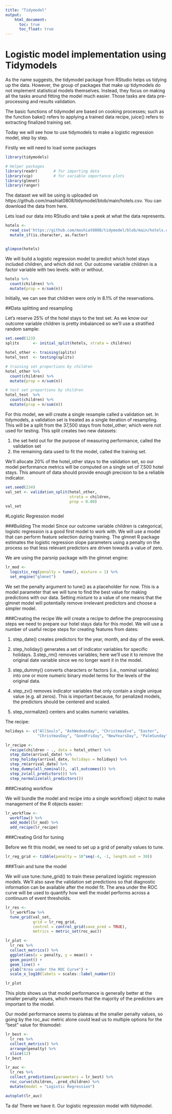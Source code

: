 ---
title: "Tidymodel"
output: 
    html_document:
      toc: true
      toc_float: true
---

# Logistic model implementation using Tidymodels

As the name suggests, the tidymodel package from RStudio helps us tidying up the data. However, the group of packages that make up tidymodels do not implement statistical models themselves. Instead, they focus on making all the tasks around fitting the model much easier. Those tasks are data pre-processing and results validation.

The basic functions of tidymodel are based on cooking processes; such as the function bake() refers to applying a trained data recipe, juice() refers to extracting finalized training set.

Today we will see how to use tidymodels to make a logistic regression model, step by step.

Firstly we will need to load some packages 

```{r warning=FALSE} 

library(tidymodels)  

# Helper packages
library(readr)       # for importing data
library(vip)         # for variable importance plots
library(glmnet)
library(ranger)

```


The dataset we will be using is uploaded on https://github.com/mashiat0808/tidymodel/blob/main/hotels.csv. You can download the data from here. 

Lets load our data into RStudio and take a peek at what the data represents. 

```{r warning=FALSE} 

hotels <- 
  read_csv('https://github.com/mashiat0808/tidymodel/blob/main/hotels.csv') %>%
  mutate_if(is.character, as.factor) 


glimpse(hotels)

```


We will build a logistic regression model to predict which hotel stays included children, and which did not. Our outcome variable children is a factor variable with two levels: with or without.

```{r warning=FALSE} 

hotels %>% 
  count(children) %>% 
  mutate(prop = n/sum(n))

```

Initially, we can see that children were only in 8.1% of the reservations. 

##Data splitting and resampling 

Let’s reserve 25% of the hotel stays to the test set. As we know our outcome variable children is pretty imbalanced so we’ll use a stratified random sample:

```{r warning=FALSE} 
set.seed(123)
splits      <- initial_split(hotels, strata = children)

hotel_other <- training(splits)
hotel_test  <- testing(splits)

# training set proportions by children
hotel_other %>% 
  count(children) %>% 
  mutate(prop = n/sum(n))

# test set proportions by children
hotel_test  %>% 
  count(children) %>% 
  mutate(prop = n/sum(n))
```

For this model, we will create a single resample called a validation set. In tidymodels, a validation set is treated as a single iteration of resampling. This will be a split from the 37,500 stays from hotel_other; which were not used for testing. This split creates two new datasets:

1. the set held out for the purpose of measuring performance, called the validation set
2. the remaining data used to fit the model, called the training set.


We’ll allocate 20% of the hotel_other stays to the validation set, so our model performance metrics will be computed on a single set of 7,500 hotel stays. This amount of data should provide enough precision to be a reliable indicator.

```{r warning=FALSE} 
set.seed(234)
val_set <- validation_split(hotel_other, 
                            strata = children, 
                            prop = 0.80)
val_set
```


#Logistic Regression model

###Building The model
Since our outcome variable children is categorical, logistic regression is a good first model to work with. 
We will use a model that can perform feature selection during training. The glmnet R package estimates the logistic regression slope parameters using a penalty on the process so that less relevant predictors are driven towards a value of zero. 

We are using  the parsnip package with the glmnet engine:
```{r warning=FALSE} 
lr_mod <- 
  logistic_reg(penalty = tune(), mixture = 1) %>% 
  set_engine("glmnet")
```

We set the penalty argument to tune() as a placeholder for now. This is a model parameter that we will tune to find the best value for making predictions with our data. Setting mixture to a value of one means that the glmnet model will potentially remove irrelevant predictors and choose a simpler model.

###Creating the recipe
We will create a recipe to define the preprocessing steps we need to prepare our hotel stays data for this model. We will use a number of useful recipe steps for creating features from dates:

1. step_date() creates predictors for the year, month, and day of the week.
2. step_holiday() generates a set of indicator variables for specific holidays. 
3.step_rm() removes variables; here we’ll use it to remove the original date variable since we no longer want it in the model.

4. step_dummy() converts characters or factors (i.e., nominal variables) into one or more numeric binary model terms for the levels of the original data.

5. step_zv() removes indicator variables that only contain a single unique value (e.g. all zeros). This is important because, for penalized models, the predictors should be centered and scaled.

6. step_normalize() centers and scales numeric variables.

The recipe:
```{r warning=FALSE} 
holidays <- c("AllSouls", "AshWednesday", "ChristmasEve", "Easter", 
              "ChristmasDay", "GoodFriday", "NewYearsDay", "PalmSunday")

lr_recipe <- 
  recipe(children ~ ., data = hotel_other) %>% 
  step_date(arrival_date) %>% 
  step_holiday(arrival_date, holidays = holidays) %>% 
  step_rm(arrival_date) %>% 
  step_dummy(all_nominal(), -all_outcomes()) %>% 
  step_zv(all_predictors()) %>% 
  step_normalize(all_predictors())
```


###Creating workflow

We will bundle the model and recipe into a single workflow() object to make management of the R objects easier:

```{r warning=FALSE} 
lr_workflow <- 
  workflow() %>% 
  add_model(lr_mod) %>% 
  add_recipe(lr_recipe)
```

###Creating Grid for tuning

Before we fit this model, we need to set up a grid of penalty values to tune. 
```{r warning=FALSE} 
lr_reg_grid <- tibble(penalty = 10^seq(-4, -1, length.out = 30))

```


###Train and tune the model

We will use tune::tune_grid() to train these penalized logistic regression models. We’ll also save the validation set predictions so that diagnostic information can be available after the model fit. The area under the ROC curve will be used to quantify how well the model performs across a continuum of event thresholds.

```{r warning=FALSE} 
lr_res <- 
  lr_workflow %>% 
  tune_grid(val_set,
            grid = lr_reg_grid,
            control = control_grid(save_pred = TRUE),
            metrics = metric_set(roc_auc))

lr_plot <- 
  lr_res %>% 
  collect_metrics() %>% 
  ggplot(aes(x = penalty, y = mean)) + 
  geom_point() + 
  geom_line() + 
  ylab("Area under the ROC Curve") +
  scale_x_log10(labels = scales::label_number())

lr_plot 
```

This plots shows us that model performance is generally better at the smaller penalty values, which means that the majority of the predictors are important to the model. 

Our model performance seems to plateau at the smaller penalty values, so going by the roc_auc metric alone could lead us to multiple options for the “best” value for thismodel:

```{r warning=FALSE} 

lr_best <- 
  lr_res %>% 
  collect_metrics() %>% 
  arrange(penalty) %>% 
  slice(12)
lr_best

lr_auc <- 
  lr_res %>% 
  collect_predictions(parameters = lr_best) %>% 
  roc_curve(children, .pred_children) %>% 
  mutate(model = "Logistic Regression")

autoplot(lr_auc)
```

Ta da! There we have it. Our logistic regression model with tidymodel. 
